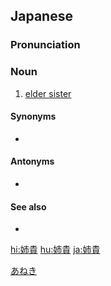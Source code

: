 ==Japanese==
{{ja-kanjitab|あね|き|yomi=y}}

===Pronunciation===
{{ja-pron|あねき|y=y}}

===Noun===
{{ja-noun|あねき}}

# [[elder sister]] {{gloss|respectful or as a form of endearment}}

====Synonyms====
* {{ja-r|お姉さん|おねえさん}}

====Antonyms====
* {{ja-r|妹|いもと}}

====See also====
* {{ja-r|兄貴|あにき}}

[[Category:ja:Family|あねき]]

[[hi:姉貴]]
[[hu:姉貴]]
[[ja:姉貴]]